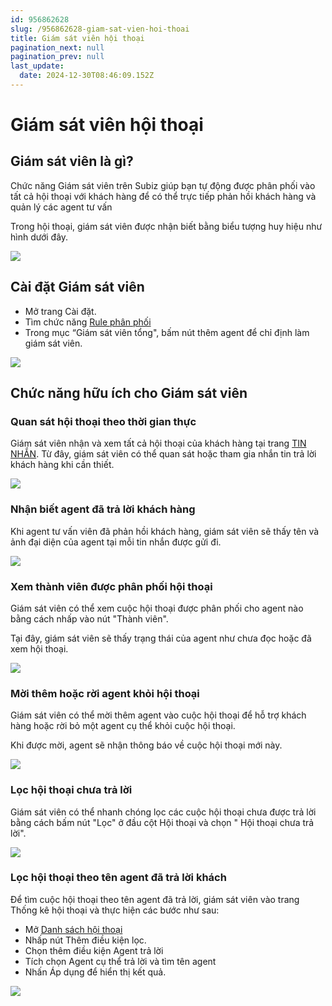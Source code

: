 ```yaml
---
id: 956862628
slug: /956862628-giam-sat-vien-hoi-thoai
title: Giám sát viên hội thoại
pagination_next: null
pagination_prev: null
last_update:
  date: 2024-12-30T08:46:09.152Z
---
```


# Giám sát viên hội thoại

## Giám sát viên là gì?


Chức năng Giám sát viên trên Subiz giúp bạn tự động được phân phối vào tất cả hội thoại với khách hàng để có thể trực tiếp phản hồi khách hàng và quản lý các agent tư vấn

Trong hội thoại, giám sát viên được nhận biết bằng biểu tượng huy hiệu như hình dưới đây.


![](https://vcdn.subiz-cdn.com/file/fisgyrbpluloeggngwsw_acpxkgumifuoofoosble/unnamed.png)

## Cài đặt Giám sát viên


- Mở trang Cài đặt.
- Tìm chức năng [Rule phân phối](https://app.subiz.com.vn/settings/rule-setting)
- Trong mục “Giám sát viên tổng", bấm nút thêm agent để chỉ định làm giám sát viên.


![](https://vcdn.subiz-cdn.com/file/fisgyrbpzuqllbzjylbz_acpxkgumifuoofoosble/unnamed.png)



## Chức năng hữu ích cho Giám sát viên

### Quan sát hội thoại theo thời gian thực


Giám sát viên nhận và xem tất cả hội thoại của khách hàng tại trang [TIN NHẮN](https://app.subiz.com.vn/convo). Từ đây, giám sát viên có thể quan sát hoặc tham gia nhắn tin trả lời khách hàng khi cần thiết.




![](https://vcdn.subiz-cdn.com/file/fisgyrbpukbafbsrzsxy_acpxkgumifuoofoosble/unnamed.png)

### Nhận biết agent đã trả lời khách hàng


Khi agent tư vấn viên đã phản hồi khách hàng, giám sát viên sẽ thấy tên và ảnh đại diện của agent tại mỗi tin nhắn được gửi đi.




![](https://vcdn.subiz-cdn.com/file/fisgyrdizujikexzorui_acpxkgumifuoofoosble/unnamed.png)



### Xem thành viên được phân phối hội thoại


Giám sát viên có thể xem cuộc hội thoại được phân phối cho agent nào bằng cách nhấp vào nút "Thành viên". 



Tại đây, giám sát viên sẽ thấy trạng thái của agent như chưa đọc hoặc đã xem hội thoại.




![](https://vcdn.subiz-cdn.com/file/fisgyrdjbnvrckctanej_acpxkgumifuoofoosble/unnamed.png)



### Mời thêm hoặc rời agent khỏi hội thoại




Giám sát viên có thể mời thêm agent vào cuộc hội thoại để hỗ trợ khách hàng hoặc rời bỏ một agent cụ thể khỏi cuộc hội thoại. 



Khi được mời, agent sẽ nhận thông báo về cuộc hội thoại mới này.




![](https://vcdn.subiz-cdn.com/file/fisgyrbqkwfxdfbzfheg_acpxkgumifuoofoosble/unnamed.png)

### Lọc hội thoại chưa trả lời


Giám sát viên có thể nhanh chóng lọc các cuộc hội thoại chưa được trả lời bằng cách bấm nút "Lọc" ở đầu cột Hội thoại và chọn " Hội thoại chưa trả lời".




![](https://vcdn.subiz-cdn.com/file/fisgyrbqpzhqlsarrqwy_acpxkgumifuoofoosble/unnamed.png)

### Lọc hội thoại theo tên agent đã trả lời khách


Để tìm cuộc hội thoại theo tên agent đã trả lời, giám sát viên vào trang Thống kê hội thoại và thực hiện các bước như sau:

- Mở [Danh sách hội thoại](https://app.subiz.com.vn/new-reports/convo-list)
- Nhấp nút Thêm điều kiện lọc.
- Chọn thêm điều kiện Agent trả lời
- Tích chọn Agent cụ thể trả lời và tìm tên agent
- Nhấn Áp dụng để hiển thị kết quả.


![](https://vcdn.subiz-cdn.com/file/fisgyrbqulxunuxlhrfo_acpxkgumifuoofoosble/unnamed.png)
